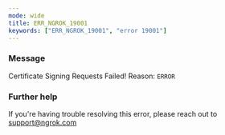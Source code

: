 ```yaml
---
mode: wide
title: ERR_NGROK_19001
keywords: ["ERR_NGROK_19001", "error 19001"]
---
```


### Message

Certificate Signing Requests Failed! Reason: `ERROR`

### Further help

If you're having trouble resolving this error, please reach out to [support@ngrok.com](mailto:support@ngrok.com?subject=Help%20with%20ERR_NGROK_19001)
